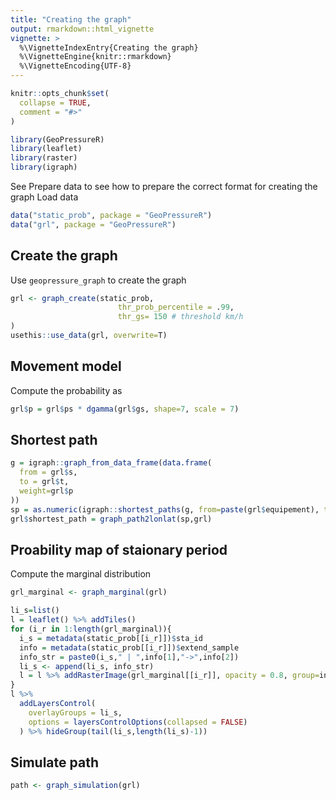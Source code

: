 ```yaml
---
title: "Creating the graph"
output: rmarkdown::html_vignette
vignette: >
  %\VignetteIndexEntry{Creating the graph}
  %\VignetteEngine{knitr::rmarkdown}
  %\VignetteEncoding{UTF-8}
---
```


```r
knitr::opts_chunk$set(
  collapse = TRUE,
  comment = "#>"
)
```

```r
library(GeoPressureR)
library(leaflet)
library(raster)
library(igraph)
```

See Prepare data to see how to prepare the correct format for creating the graph
Load data
```r
data("static_prob", package = "GeoPressureR")
data("grl", package = "GeoPressureR")
```

## Create the graph 

Use `geopressure_graph` to create the graph
```r
grl <- graph_create(static_prob, 
                        thr_prob_percentile = .99, 
                        thr_gs= 150 # threshold km/h
)
usethis::use_data(grl, overwrite=T)
```

## Movement model

Compute the probability as

```r
grl$p = grl$ps * dgamma(grl$gs, shape=7, scale = 7)
```

## Shortest path

```r
g = igraph::graph_from_data_frame(data.frame(
  from = grl$s,
  to = grl$t,
  weight=grl$p
))
sp = as.numeric(igraph::shortest_paths(g, from=paste(grl$equipement), to=paste(grl$retrival))$vpath[[1]]$name)
grl$shortest_path = graph_path2lonlat(sp,grl)
```


## Proability map of staionary period

Compute the marginal distribution

```r
grl_marginal <- graph_marginal(grl)
```

```r
li_s=list()
l = leaflet() %>% addTiles() 
for (i_r in 1:length(grl_marginal)){
  i_s = metadata(static_prob[[i_r]])$sta_id
  info = metadata(static_prob[[i_r]])$extend_sample
  info_str = paste0(i_s," | ",info[1],"->",info[2])
  li_s <- append(li_s, info_str)
  l = l %>% addRasterImage(grl_marginal[[i_r]], opacity = 0.8, group=info_str) 
}
l %>% 
  addLayersControl(
    overlayGroups = li_s,
    options = layersControlOptions(collapsed = FALSE)
  ) %>% hideGroup(tail(li_s,length(li_s)-1))
```

## Simulate path

```r
path <- graph_simulation(grl)
```

